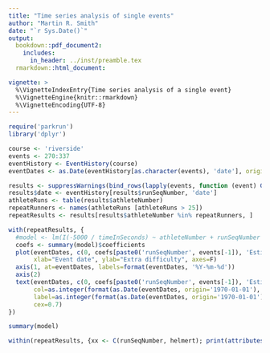 ```yaml
---
title: "Time series analysis of single events"
author: "Martin R. Smith"
date: "`r Sys.Date()`"
output: 
  bookdown::pdf_document2:
    includes:
      in_header: ../inst/preamble.tex
  rmarkdown::html_document:

vignette: >
  %\VignetteIndexEntry{Time series analysis of a single event}
  %\VignetteEngine{knitr::rmarkdown}
  %\VignetteEncoding{UTF-8}
---
```

```r
require('parkrun')
library('dplyr')
```

```R
course <- 'riverside'
events <- 270:337
eventHistory <- EventHistory(course)
eventDates <- as.Date(eventHistory[as.character(events), 'date'], origin='1970-01-01')

results <- suppressWarnings(bind_rows(lapply(events, function (event) GetResults(course, event))))
results$date <- eventHistory[results$runSeqNumber, 'date']
athleteRuns <- table(results$athleteNumber)
repeatRunners <- names(athleteRuns [athleteRuns > 25])
repeatResults <- results[results$athleteNumber %in% repeatRunners, ]

with(repeatResults, {
  #model <- lm(I(-5000 / timeInSeconds) ~ athleteNumber + runSeqNumber + date)
  coefs <- summary(model)$coefficients
  plot(eventDates, c(0, coefs[paste0('runSeqNumber', events[-1]), 'Estimate']), pch='.', 
       xlab="Event date", ylab="Extra difficulty", axes=F)
  axis(1, at=eventDates, labels=format(eventDates, '%Y-%m-%d'))
  axis(2)
  text(eventDates, c(0, coefs[paste0('runSeqNumber', events[-1]), 'Estimate']),
       col=as.integer(format(as.Date(eventDates, origin='1970-01-01'), '%m')),
       label=as.integer(format(as.Date(eventDates, origin='1970-01-01'), '%d')),
       cex=0.7)
})

summary(model)

within(repeatResults, {xx <- C(runSeqNumber, helmert); print(attributes(xx))})

```
